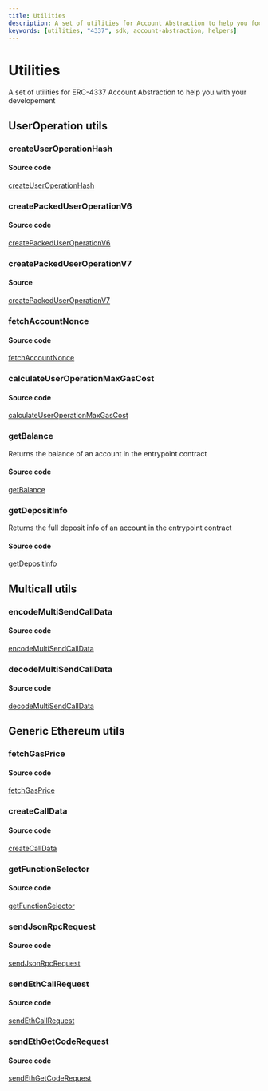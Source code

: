 ```yaml
---
title: Utilities
description: A set of utilities for Account Abstraction to help you focus on what matters 
keywords: [utilities, "4337", sdk, account-abstraction, helpers]
---
```


# Utilities
A set of utilities for ERC-4337 Account Abstraction to help you with your developement

## UserOperation utils

### createUserOperationHash
#### Source code
[createUserOperationHash](https://github.com/candidelabs/abstractionkit/blob/98853f30861382a534abf667ced83d47b6c9da0b/src/utils.ts#L28C17-L28C40)

### createPackedUserOperationV6
#### Source code
[createPackedUserOperationV6](https://github.com/candidelabs/abstractionkit/blob/98853f30861382a534abf667ced83d47b6c9da0b/src/utils.ts#L60C17-L60C44)

### createPackedUserOperationV7
#### Source
[createPackedUserOperationV7](https://github.com/candidelabs/abstractionkit/blob/98853f30861382a534abf667ced83d47b6c9da0b/src/utils.ts#L100C17-L100C44)

### fetchAccountNonce
#### Source code
[fetchAccountNonce](https://github.com/candidelabs/abstractionkit/blob/98853f30861382a534abf667ced83d47b6c9da0b/src/utils.ts#L273)

### calculateUserOperationMaxGasCost
#### Source code
[calculateUserOperationMaxGasCost](https://github.com/candidelabs/abstractionkit/blob/98853f30861382a534abf667ced83d47b6c9da0b/src/utils.ts#L349C17-L349C49)

### getBalance
Returns the balance of an account in the entrypoint contract

#### Source code
[getBalance](https://github.com/candidelabs/abstractionkit/blob/b1826217624c1f7105fef58f56c3ffab93a57a4b/src/utils.ts#L457)

### getDepositInfo
Returns the full deposit info of an account in the entrypoint contract
#### Source code
[getDepositInfo](https://github.com/candidelabs/abstractionkit/blob/b1826217624c1f7105fef58f56c3ffab93a57a4b/src/utils.ts#L468)

## Multicall utils

### encodeMultiSendCallData
#### Source code
[encodeMultiSendCallData](https://github.com/candidelabs/abstractionkit/blob/98853f30861382a534abf667ced83d47b6c9da0b/src/account/Safe/multisend.ts#L25)

### decodeMultiSendCallData
#### Source code
[decodeMultiSendCallData](https://github.com/candidelabs/abstractionkit/blob/98853f30861382a534abf667ced83d47b6c9da0b/src/account/Safe/multisend.ts#L33C17-L33C40)

## Generic Ethereum utils

### fetchGasPrice
#### Source code
[fetchGasPrice](https://github.com/candidelabs/abstractionkit/blob/98853f30861382a534abf667ced83d47b6c9da0b/src/utils.ts#L333)

### createCallData
#### Source code
[createCallData](https://github.com/candidelabs/abstractionkit/blob/98853f30861382a534abf667ced83d47b6c9da0b/src/utils.ts#L179)

### getFunctionSelector
#### Source code
[getFunctionSelector](https://github.com/candidelabs/abstractionkit/blob/98853f30861382a534abf667ced83d47b6c9da0b/src/utils.ts#L261)

### sendJsonRpcRequest
#### Source code
[sendJsonRpcRequest](https://github.com/candidelabs/abstractionkit/blob/98853f30861382a534abf667ced83d47b6c9da0b/src/utils.ts#L194C23-L194C41)

### sendEthCallRequest
#### Source code
[sendEthCallRequest](https://github.com/candidelabs/abstractionkit/blob/98853f30861382a534abf667ced83d47b6c9da0b/src/utils.ts#L383)

### sendEthGetCodeRequest
#### Source code
[sendEthGetCodeRequest](https://github.com/candidelabs/abstractionkit/blob/98853f30861382a534abf667ced83d47b6c9da0b/src/utils.ts#L424)


